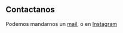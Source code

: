 ## Contactanos

Podemos mandarnos un [mail](ghettoblasterproducciones@gmail.com), o en [Instagram](https://www.instagram.com/ghettoblasterfamilia/)

